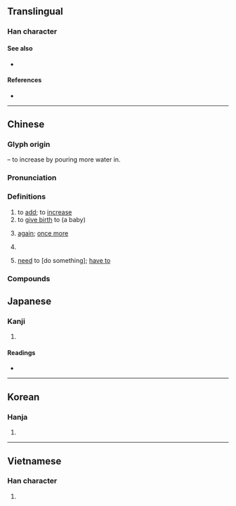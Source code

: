 {{character info/new}}
==Translingual==

===Han character===
{{Han char|rn=85|rad=水|as=08|sn=11|four=32133|canj=EHKP,EMKP|ids=⿰氵忝}}

====See also====
* {{l|mul|沃}}

====References====
* {{Han ref|kx=0632.190|dkj=17698|dj=1039.020|hdz=31639.040|uh=6DFB|ud=28155|bh=B24B|bd=45643}}

----

==Chinese==
{{zh-forms}}

===Glyph origin===
{{Han etym}}
{{Han compound|水|alt1=氵|t1=water|忝|ls=psc|c1=s|c2=p}} – to increase by pouring more water in.

===Pronunciation===
{{zh-pron
|m=tiān
|c=tim1
|c-t=hiam1
|h=pfs=thiâm
|md=
|mn=thiⁿ/thiam
|mn_note=thiⁿ - vernacular; thiam - literary
|w=
|mc=y
|oc=y
|cat=v,c:part
}}

===Definitions===
{{zh-hanzi}}

# to [[add]]; to [[increase]]
# to [[give birth]] to (a baby)
# {{lb|zh|Cantonese}} [[again]]; [[once more]]
# {{lb|zh|Cantonese}} {{zh-alt-form|𠻹|tr=tim1|''modal particle''}}
# {{lb|zh|Taishanese}} [[need]] to [do something]; [[have to]]
#: {{zh-x|我 橫掂 都 添 去。|I '''have to''' go anyway.|C-T}}

===Compounds===
{{zh-der|加油添醬|如虎添翼|增添|加添|延壽添嗣|一喫一添|加油添醋|平添|添枝加葉|添加物|無添和|火上添油|添丁|放屁添風|添倉|添油加醋|添增|添綴|添磚加瓦|添置|添購|添加|畫蛇添足|添本|添兵減灶|添補|為蛇添足|添房|添案小吃|為虎添翼|添妝|添盆|添造|添線|添箱|添忙|添壽|添墳|添枝接葉|海屋籌添|沒添貨|有枝添葉|海屋添籌|紅袖添香|與虎添翼|附添|錦上添花|頰上添毫}}

==Japanese==

===Kanji===
{{ja-kanji|grade=c|rs=水08}}

# {{defn|lang=ja|sort=水08}}

====Readings====
* {{ja-readings|on=[[てん]] (ten)|kun=[[そえる]] (soeru), [[そえ]] (soe) ( {{qualifier|historical}} [[そへ]] (sohe) ), [[そう]] (sou)}}

----

==Korean==

===Hanja===
{{ko-hanja|hangeul=첨|eumhun=|rv=cheom|mr=ch'ŏm|y=chem}}

# {{defn|lang=ko|sort=水08}}

----

==Vietnamese==

===Han character===
{{vi-hantu|[[thêm]], [[thiêm]], [[thếch]]|rs=水08}}

# {{defn|lang=vi|sort=水08}}